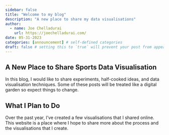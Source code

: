 ```yaml
---
sidebar: false
title: "Welcome to my blog"
description: "A new place to share my data visualisations"
author:
  - name: Joe Chelladurai
    url: https://joechelladurai.com/
date: 05-31-2023
categories: [announcement] # self-defined categories
draft: false # setting this to `true` will prevent your post from appearing on your listing page until you're ready!
---
```



## A New Place to Share Sports Data Visualisation

In this blog, I would like to share experiments, half-cooked ideas, and data visualisation techniques. Some of these posts will be treated like a digital garden so expect things to change. 

## What I Plan to Do

Over the past year, I've created a few visualisations that I shared online. This website is a place where I hope to share more about the process and the visualisations that I create. 